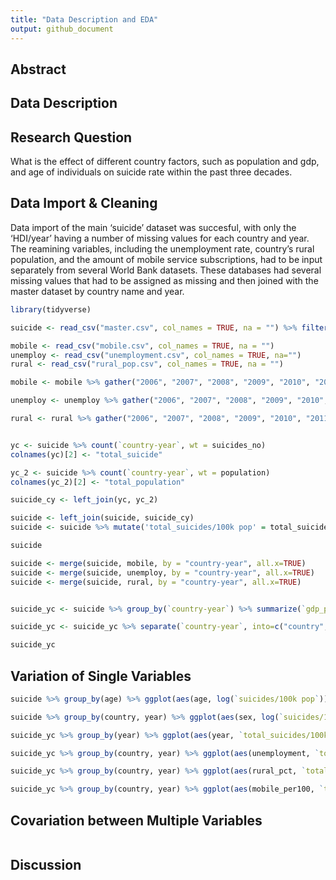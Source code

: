 ```yaml
---
title: "Data Description and EDA"
output: github_document
---
```


## Abstract

## Data Description

## Research Question
What is the effect of different country factors, such as population and gdp, and age of individuals on suicide rate within the past three decades.

## Data Import & Cleaning
Data import of the main 'suicide' dataset was succesful, with only the 'HDI/year' having a number of missing values for each country and year. The reamining variables, including the unemployment rate, country's rural population, and the amount of mobile service subscriptions, had to be input separately from several World Bank datasets. These databases had several missing values that had to be assigned as missing and then joined with the master dataset by country name and year.
```r
library(tidyverse)

suicide <- read_csv("master.csv", col_names = TRUE, na = "") %>% filter(year >= 2006) %>% select(country, year, sex, age, suicides_no, population, 'suicides/100k pop', 'country-year', 'gdp_per_capita ($)', generation)

mobile <- read_csv("mobile.csv", col_names = TRUE, na = "")
unemploy <- read_csv("unemployment.csv", col_names = TRUE, na="")
rural <- read_csv("rural_pop.csv", col_names = TRUE, na = "")

mobile <- mobile %>% gather("2006", "2007", "2008", "2009", "2010", "2011", "2012", "2013", "2014", "2015", "2016", key = "year", value = "mobile_per100") %>% unite('country-year', "Country Name", "year", sep="")

unemploy <- unemploy %>% gather("2006", "2007", "2008", "2009", "2010", "2011", "2012", "2013", "2014", "2015", "2016", key = "year", value = "unemployment") %>% unite('country-year', "Country Name", "year", sep="")

rural <- rural %>% gather("2006", "2007", "2008", "2009", "2010", "2011", "2012", "2013", "2014", "2015", "2016", key = "year", value = "rural_pct") %>% unite('country-year', "Country Name", "year", sep="")


yc <- suicide %>% count(`country-year`, wt = suicides_no)  
colnames(yc)[2] <- "total_suicide"

yc_2 <- suicide %>% count(`country-year`, wt = population)
colnames(yc_2)[2] <- "total_population"

suicide_cy <- left_join(yc, yc_2)

suicide <- left_join(suicide, suicide_cy)
suicide <- suicide %>% mutate('total_suicides/100k pop' = total_suicide / total_population * 100000)

suicide

suicide <- merge(suicide, mobile, by = "country-year", all.x=TRUE)
suicide <- merge(suicide, unemploy, by = "country-year", all.x=TRUE)
suicide <- merge(suicide, rural, by = "country-year", all.x=TRUE)


suicide_yc <- suicide %>% group_by(`country-year`) %>% summarize(`gdp_per_capita ($)` = mean(`gdp_per_capita ($)`), total_suicide = mean(total_suicide), total_population = mean(total_population), `total_suicides/100k pop` = mean(`total_suicides/100k pop`), mobile_per100 = mean(mobile_per100), unemployment = mean(unemployment), rural_pct = mean(rural_pct))

suicide_yc <- suicide_yc %>% separate(`country-year`, into=c("country", "year"), sep=-4)

suicide_yc
```


## Variation of Single Variables

```r
suicide %>% group_by(age) %>% ggplot(aes(age, log(`suicides/100k pop`))) + geom_point() + geom_boxplot()

suicide %>% group_by(country, year) %>% ggplot(aes(sex, log(`suicides/100k pop`))) + geom_boxplot()

suicide_yc %>% group_by(year) %>% ggplot(aes(year, `total_suicides/100k pop`)) + geom_point() + geom_boxplot()

suicide_yc %>% group_by(country, year) %>% ggplot(aes(unemployment, `total_suicides/100k pop`)) + geom_point()

suicide_yc %>% group_by(country, year) %>% ggplot(aes(rural_pct, `total_suicides/100k pop`)) + geom_point()

suicide_yc %>% group_by(country, year) %>% ggplot(aes(mobile_per100, `total_suicides/100k pop`)) + geom_point()
```

## Covariation between Multiple Variables

```r


```



## Discussion